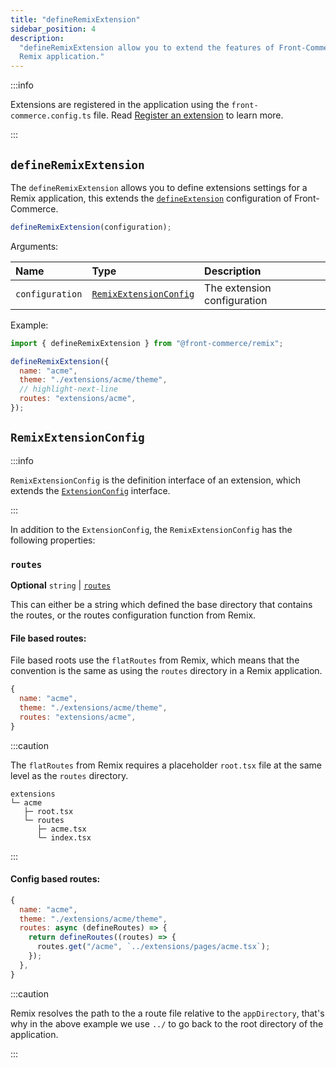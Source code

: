 ```yaml
---
title: "defineRemixExtension"
sidebar_position: 4
description:
  "defineRemixExtension allow you to extend the features of Front-Commerce for a
  Remix application."
---
```


:::info

Extensions are registered in the application using the
`front-commerce.config.ts` file. Read
[Register an extension](/docs/3.x/guides/register-an-extension) to learn more.

:::

## `defineRemixExtension`

The `defineRemixExtension` allows you to define extensions settings for a Remix
application, this extends the
[`defineExtension`](../front-commerce-core/defineExtension) configuration of
Front-Commerce.

```js
defineRemixExtension(configuration);
```

Arguments:

| Name            | Type                                            | Description                 |
| :-------------- | :---------------------------------------------- | :-------------------------- |
| `configuration` | [`RemixExtensionConfig`](#remixextensionconfig) | The extension configuration |

Example:

```js
import { defineRemixExtension } from "@front-commerce/remix";

defineRemixExtension({
  name: "acme",
  theme: "./extensions/acme/theme",
  // highlight-next-line
  routes: "extensions/acme",
});
```

## `RemixExtensionConfig`

:::info

`RemixExtensionConfig` is the definition interface of an extension, which
extends the
[`ExtensionConfig`](../front-commerce-core/defineExtension#extensionconfig)
interface.

:::

In addition to the `ExtensionConfig`, the `RemixExtensionConfig` has the
following properties:

### `routes`

**Optional** `string` |
[`routes`](https://remix.run/docs/en/main/file-conventions/remix-config#routes)

This can either be a string which defined the base directory that contains the
routes, or the routes configuration function from Remix.

#### File based routes:

File based roots use the `flatRoutes` from Remix, which means that the
convention is the same as using the `routes` directory in a Remix application.

```js
{
  name: "acme",
  theme: "./extensions/acme/theme",
  routes: "extensions/acme",
}
```

:::caution

The `flatRoutes` from Remix requires a placeholder `root.tsx` file at the same
level as the `routes` directory.

```
extensions
└─ acme
   ├─ root.tsx
   └─ routes
      ├─ acme.tsx
      └─ index.tsx
```

:::

#### Config based routes:

```js
{
  name: "acme",
  theme: "./extensions/acme/theme",
  routes: async (defineRoutes) => {
    return defineRoutes((routes) => {
      routes.get("/acme", `../extensions/pages/acme.tsx`);
    });
  },
}
```

:::caution

Remix resolves the path to the a route file relative to the `appDirectory`,
that's why in the above example we use `../` to go back to the root directory of
the application.

:::
